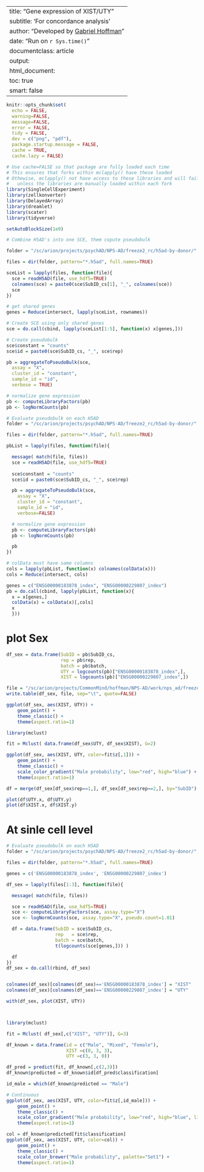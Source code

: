 
--
title: "Gene expression of XIST/UTY"
subtitle: 'For concordance analysis'
author: "Developed by [Gabriel Hoffman](http://gabrielhoffman.github.io/)"
date: "Run on `r Sys.time()`"
documentclass: article
output: 
  html_document:
  toc: true
  smart: false
---


<!--- 

cd /sc/arion/projects/CommonMind/hoffman/NPS-AD/work/nps_ad/freeze_v2
ml python git
git pull
R --vanilla

system("git pull"); rmarkdown::render("get_sex_expression.Rmd");


# https://hoffmg01.u.hpc.mssm.edu/eval_methods/dreamlet/mathys_Nature_2019.html

--->



```r
knitr::opts_chunk$set(
  echo = FALSE,
  warning=FALSE,
  message=FALSE,
  error = FALSE,
  tidy = FALSE,
  dev = c("png", "pdf"),
  package.startup.message = FALSE,
  cache = TRUE,
  cache.lazy = FALSE)
```

```r
# Use cache=FALSE so that package are fully loaded each time
# This ensures that forks within mclapply() have these loaded
# Othewise, mclapply() not have access to these libraries and will fail 
#   unless the libraries are manually loaded within each fork
library(SingleCellExperiment)
library(zellkonverter)
library(DelayedArray)
library(dreamlet)
library(scater)
library(tidyverse)

setAutoBlockSize(1e9)
```

```r
# Combine H5AD's into one SCE, them copute pseudobulk

folder = "/sc/arion/projects/psychAD/NPS-AD/freeze2_rc/h5ad-by-donor/"

files = dir(folder, pattern="*.h5ad", full.names=TRUE)

sceList = lapply(files, function(file){
  sce = readH5AD(file, use_hdf5=TRUE)
  colnames(sce) = paste0(sce$SubID_cs[1], "_", colnames(sce))
  sce
})

# get shared genes
genes = Reduce(intersect, lapply(sceList, rownames))

# Create SCE using only shared genes
sce = do.call(cbind, lapply(sceList[1:5], function(x) x[genes,]))

# Create pseudobulk
sce$constant = "counts"
sce$id = paste0(sce$SubID_cs, "_", sce$rep)

pb = aggregateToPseudoBulk(sce,
  assay = "X",     
  cluster_id = "constant",  
  sample_id = "id",
  verbose = TRUE)

# normalize gene expression
pb <- computeLibraryFactors(pb)
pb <- logNormCounts(pb)
```



```r
# Evaluate pseudobulk on each H5AD
folder = "/sc/arion/projects/psychAD/NPS-AD/freeze2_rc/h5ad-by-donor/"

files = dir(folder, pattern="*.h5ad", full.names=TRUE)

pbList = lapply(files, function(file){

  message( match(file, files))
  sce = readH5AD(file, use_hdf5=TRUE)
    
  sce$constant = "counts"
  sce$id = paste0(sce$SubID_cs, "_", sce$rep)

  pb = aggregateToPseudoBulk(sce,
    assay = "X",     
    cluster_id = "constant",  
    sample_id = "id",
    verbose=FALSE)

  # normalize gene expression
  pb <- computeLibraryFactors(pb)
  pb <- logNormCounts(pb)

  pb
})

# colData must have same columns
cols = lapply(pbList, function(x) colnames(colData(x)))
cols = Reduce(intersect, cols)

genes = c("ENSG00000183878_index", "ENSG00000229807_index")
pb = do.call(cbind, lapply(pbList, function(x){
  x = x[genes,]
  colData(x) = colData(x)[,cols]
  x
  }))
```







# plot Sex
```r
df_sex = data.frame(SubID = pb$SubID_cs,
                    rep = pb$rep,
                    batch = pb$batch,
                    UTY = logcounts(pb)["ENSG00000183878_index",], 
                    XIST = logcounts(pb)["ENSG00000229807_index",])

file = "/sc/arion/projects/CommonMind/hoffman/NPS-AD/work/nps_ad/freeze_v2/sex_chr_expr.tsv"
write.table(df_sex, file, sep="\t", quote=FALSE)

ggplot(df_sex, aes(XIST, UTY)) + 
    geom_point() + 
    theme_classic() + 
    theme(aspect.ratio=1)
```



```r
library(mclust)

fit = Mclust( data.frame(df_sex$UTY, df_sex$XIST), G=2)

ggplot(df_sex, aes(XIST, UTY, color=fit$z[,1])) + 
    geom_point() + 
    theme_classic() + 
    scale_color_gradient("Male probability", low="red", high="blue") +
    theme(aspect.ratio=1)
```


```r
df = merge(df_sex[df_sex$rep==1,], df_sex[df_sex$rep==2,], by="SubID")

plot(df$UTY.x, df$UTY.y)
plot(df$XIST.x, df$XIST.y)
```


# At sinle cell level
```r
# Evaluate pseudobulk on each H5AD
folder = "/sc/arion/projects/psychAD/NPS-AD/freeze2_rc/h5ad-by-donor/"

files = dir(folder, pattern="*.h5ad", full.names=TRUE)

genes = c('ENSG00000183878_index', 'ENSG00000229807_index')

df_sex = lapply(files[1:3], function(file){

  message( match(file, files))

  sce = readH5AD(file, use_hdf5=TRUE)   
  sce <- computeLibraryFactors(sce, assay.type="X")
  sce <- logNormCounts(sce, assay.type="X", pseudo.count=1.01)

  df = data.frame(SubID = sce$SubID_cs,
                  rep   = sce$rep,
                  batch = sce$batch,
                  t(logcounts(sce[genes,])) )

  df
})
df_sex = do.call(rbind, df_sex)


colnames(df_sex)[colnames(df_sex)=='ENSG00000183878_index'] = "XIST"
colnames(df_sex)[colnames(df_sex)=='ENSG00000229807_index'] = "UTY"

with(df_sex, plot(XIST, UTY))



library(mclust)

fit = Mclust( df_sex[,c("XIST", "UTY")], G=3)

df_known = data.frame(id = c("Male", "Mixed", "Female"),
                      XIST =c(0, 3, 3), 
                      UTY =c(3, 3, 0))

df_pred = predict(fit, df_known[,c(2,3)])
df_known$predicted = df_known$id[df_pred$classification]

id_male = which(df_known$predicted == "Male")

# Continuous
ggplot(df_sex, aes(XIST, UTY, color=fit$z[,id_male])) + 
    geom_point() + 
    theme_classic() + 
    scale_color_gradient("Male probability", low="red", high="blue", limits=c(0,1)) +
    theme(aspect.ratio=1)

col = df_known$predicted[fit$classification]
ggplot(df_sex, aes(XIST, UTY, color=col)) + 
    geom_point() + 
    theme_classic() + 
    scale_color_brewer("Male probability", palette="Set1") +
    theme(aspect.ratio=1)
```







